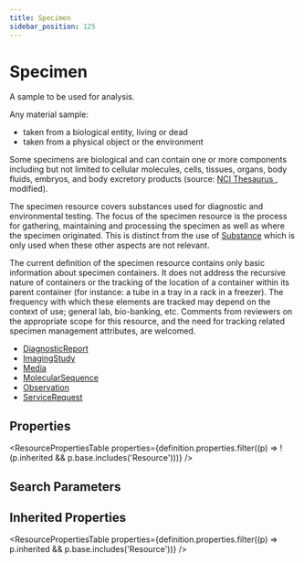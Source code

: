 ```yaml
---
title: Specimen
sidebar_position: 125
---
```


# Specimen

A sample to be used for analysis.

  <Tabs queryString="intro-section">
  <TabItem value="usage" label="Usage" default>
    <div>  <a name="scope"></a>     <p>Any material sample:</p>   <ul>    <li>taken from a biological entity, living or dead</li>    <li>taken from a physical object or the environment</li>   </ul>   <p> Some specimens are biological and can contain one or more components including but not limited to cellular molecules, cells, tissues, organs, body fluids, embryos, and body excretory products (source: <a href="http://ncit.nci.nih.gov/">NCI Thesaurus </a>, modified). </p>   <p>The specimen resource covers substances used for diagnostic and environmental testing. The focus of the specimen resource   is the process for gathering, maintaining and processing the specimen as well as where the specimen originated.   This is distinct from the use of <a href="/docs/api/fhir/resources/substance">Substance</a> which is only used when these other aspects are not relevant. </p>  </div>
    </TabItem>
  
  <TabItem value="backgroundAndContext" label="Background and Context">
    <div>   <a name="bnc"></a>    <p> The current definition of the specimen resource contains only basic information about specimen containers. It does not address the recursive nature of containers or the tracking of the location of a container within its parent container (for instance: a tube in a tray in a rack in a freezer). The frequency with which these elements are tracked may depend on the context of use; general lab, bio-banking, etc. Comments from reviewers on the appropriate scope for this resource, and the need for tracking related specimen management attributes, are welcomed. </p>  </div>
    </TabItem>
  <TabItem value="referencedBy" label="Referenced By">
    <ul><li><a href="/docs/api/fhir/resources/diagnosticreport">DiagnosticReport</a></li>
<li><a href="/docs/api/fhir/resources/imagingstudy">ImagingStudy</a></li>
<li><a href="/docs/api/fhir/resources/media">Media</a></li>
<li><a href="/docs/api/fhir/resources/molecularsequence">MolecularSequence</a></li>
<li><a href="/docs/api/fhir/resources/observation">Observation</a></li>
<li><a href="/docs/api/fhir/resources/servicerequest">ServiceRequest</a></li></ul>
    </TabItem>
</Tabs>


## Properties

<ResourcePropertiesTable properties={definition.properties.filter((p) => !(p.inherited && p.base.includes('Resource')))} />

## Search Parameters

<SearchParamsTable searchParams={definition.searchParameters} />

## Inherited Properties

<ResourcePropertiesTable properties={definition.properties.filter((p) => p.inherited && p.base.includes('Resource'))} />


